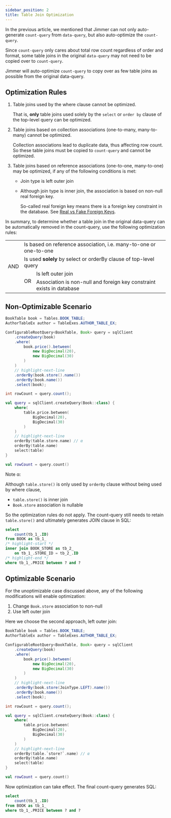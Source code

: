 ```yaml
---
sidebar_position: 2
title: Table Join Optimization
---
```



In the previous article, we mentioned that Jimmer can not only auto-generate `count-query` from `data-query`, but also auto-optimize the `count-query`.

Since `count-query` only cares about total row count regardless of order and format, some table joins in the original `data-query` may not need to be copied over to `count-query`.  

Jimmer will auto-optimize `count-query` to copy over as few table joins as possible from the original data-query.

## Optimization Rules

1.  Table joins used by the where clause cannot be optimized.

    That is, **only** table joins used solely by the `select` or `order by` clause of the top-level query can be optimized.
   
2.  Table joins based on collection associations (one-to-many, many-to-many) cannot be optimized.

    Collection associations lead to duplicate data, thus affecting row count. So these table joins must be copied to `count-query` and cannot be optimized.
   
3.  Table joins based on reference associations (one-to-one, many-to-one) may be optimized, if any of the following conditions is met:

    - Join type is left outer join
    
    - Although join type is inner join, the association is based on non-null real foreign key.
    
        So-called real foreign key means there is a foreign key constraint in the database. See [Real vs Fake Foreign Keys](../../mapping/base/foreignkey).
     
In summary, to determine whether a table join in the original data-query can be automatically removed in the count-query, use the following optimization rules: 

<table>
    <tr>
        <td rowspan="4">
            AND
        </td>
        <td colspan="2">
            Is based on reference association, i.e. many-to-one or one-to-one
        </td>
    </tr>
    <tr>
        <td colspan="2">
            Is used <b>solely</b> by select or orderBy clause of top-level query
        </td>
    </tr>
    <tr>
        <td rowspan="2">
            OR
        </td>
        <td>
            Is left outer join
        </td>
    </tr>
    <tr>
        <td>
            Association is non-null and foreign key constraint exists in database 
        </td>
    </tr>
</table>

## Non-Optimizable Scenario

<Tabs groupId="language">
<TabItem value="java" label="Java"> 

```java
BookTable book = Tables.BOOK_TABLE;
AuthorTableEx author = TableExes.AUTHOR_TABLE_EX;

ConfigurableRootQuery<BookTable, Book> query = sqlClient
    .createQuery(book)
    .where(
        book.price().between(
            new BigDecimal(20), 
            new BigDecimal(30)
        )
    )
    // highlight-next-line
    .orderBy(book.store().name())  
    .orderBy(book.name())
    .select(book);

int rowCount = query.count(); 
```

</TabItem>
<TabItem value="kotlin" label="Kotlin">

```kotlin
val query = sqlClient.createQuery(Book::class) {
    where(
        table.price.between(
            BigDecimal(20),
            BigDecimal(30)  
        )
    )
    // highlight-next-line 
    orderBy(table.store.name) // α
    orderBy(table.name)
    select(table)
}  

val rowCount = query.count()
```

</TabItem>
</Tabs>

Note α:

Although `table.store()` is only used by `orderBy` clause without being used by where clause,
-   `table.store()` is inner join
-   `Book.store` association is nullable

So the optimization rules do not apply. The count-query still needs to retain `table.store()` and ultimately generates JOIN clause in SQL:

```sql 
select
    count(tb_1_.ID)
from BOOK as tb_1_
/* highlight-start */  
inner join BOOK_STORE as tb_2_
    on tb_1_.STORE_ID = tb_2_.ID 
/* highlight-end */
where tb_1_.PRICE between ? and ?
```

## Optimizable Scenario  

For the unoptimizable case discussed above, any of the following modifications will enable optimization:

1.  Change `Book.store` association to non-null
2.  Use left outer join

Here we choose the second approach, left outer join:

<Tabs groupId="language">
<TabItem value="java" label="Java">

```java
BookTable book = Tables.BOOK_TABLE;
AuthorTableEx author = TableExes.AUTHOR_TABLE_EX;

ConfigurableRootQuery<BookTable, Book> query = sqlClient
    .createQuery(book)
    .where(
        book.price().between(
            new BigDecimal(20),
            new BigDecimal(30)
        )
    )
    // highlight-next-line
    .orderBy(book.store(JoinType.LEFT).name())
    .orderBy(book.name()) 
    .select(book);

int rowCount = query.count();
```

</TabItem>
<TabItem value="kotlin" label="Kotlin">  

```kotlin 
val query = sqlClient.createQuery(Book::class) {
    where(
        table.price.between(
            BigDecimal(20),
            BigDecimal(30)
        )
    )
    // highlight-next-line
    orderBy(table.`store?`.name) // α  
    orderBy(table.name)
    select(table)
}

val rowCount = query.count() 
```

</TabItem>
</Tabs>

Now optimization can take effect. The final count-query generates SQL:

```sql
select
    count(tb_1_.ID)  
from BOOK as tb_1_
where tb_1_.PRICE between ? and ?
```
